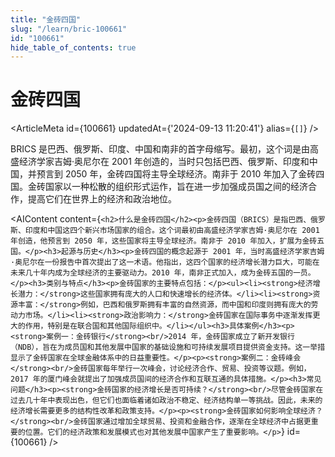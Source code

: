 ```yaml
---
title: "金砖四国"
slug: "/learn/bric-100661"
id: "100661"
hide_table_of_contents: true
---
```



# 金砖四国

<ArticleMeta id={100661} updatedAt={'2024-09-13 11:20:41'} alias={`[]`} />
<div className='border-solid border-b border-t-0 my-4 border-[var(--ifm-color-gray-300)]' />

BRICS 是巴西、俄罗斯、印度、中国和南非的首字母缩写。最初，这个词是由高盛经济学家吉姆·奥尼尔在 2001 年创造的，当时只包括巴西、俄罗斯、印度和中国，并预言到 2050 年，金砖四国将主导全球经济。南非于 2010 年加入了金砖四国。金砖国家以一种松散的组织形式运作，旨在进一步加强成员国之间的经济合作，提高它们在世界上的经济和政治地位。

<AIContent content={`<h2>什么是金砖四国</h2><p>金砖四国（BRICS）是指巴西、俄罗斯、印度和中国这四个新兴市场国家的组合。这个词最初由高盛经济学家吉姆·奥尼尔在 2001 年创造，他预言到 2050 年，这些国家将主导全球经济。南非于 2010 年加入，扩展为金砖五国。</p><h3>起源与历史</h3><p>金砖四国的概念起源于 2001 年，当时高盛经济学家吉姆·奥尼尔在一份报告中首次提出了这一术语。他指出，这四个国家的经济增长潜力巨大，可能在未来几十年内成为全球经济的主要驱动力。2010 年，南非正式加入，成为金砖五国的一员。</p><h3>类别与特点</h3><p>金砖国家的主要特点包括：</p><ul><li><strong>经济增长潜力：</strong>这些国家拥有庞大的人口和快速增长的经济体。</li><li><strong>资源丰富：</strong>例如，巴西和俄罗斯拥有丰富的自然资源，而中国和印度则拥有庞大的劳动力市场。</li><li><strong>政治影响力：</strong>金砖国家在国际事务中逐渐发挥更大的作用，特别是在联合国和其他国际组织中。</li></ul><h3>具体案例</h3><p><strong>案例一：金砖银行</strong><br/>2014 年，金砖国家成立了新开发银行（NDB），旨在为成员国和其他发展中国家的基础设施和可持续发展项目提供资金支持。这一举措显示了金砖国家在全球金融体系中的日益重要性。</p><p><strong>案例二：金砖峰会</strong><br/>金砖国家每年举行一次峰会，讨论经济合作、贸易、投资等议题。例如，2017 年的厦门峰会就提出了加强成员国间的经济合作和互联互通的具体措施。</p><h3>常见问题</h3><p><strong>金砖国家的经济增长是否可持续？</strong><br/>尽管金砖国家在过去几十年中表现出色，但它们也面临着诸如政治不稳定、经济结构单一等挑战。因此，未来的经济增长需要更多的结构性改革和政策支持。</p><p><strong>金砖国家如何影响全球经济？</strong><br/>金砖国家通过增加全球贸易、投资和金融合作，逐渐在全球经济中占据更重要的位置。它们的经济政策和发展模式也对其他发展中国家产生了重要影响。</p>`} id={100661} />
